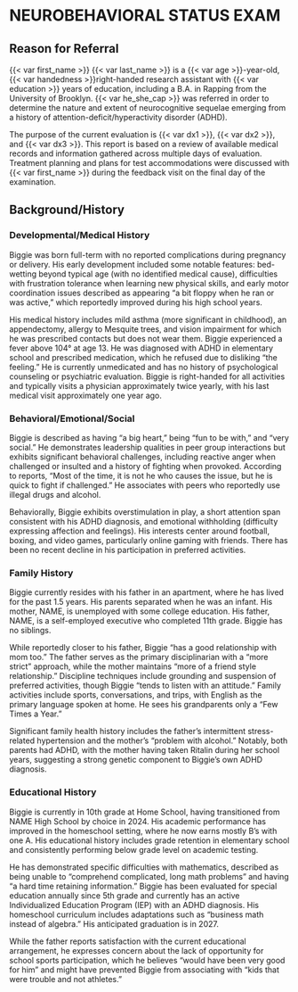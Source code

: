 # NEUROBEHAVIORAL STATUS EXAM

## Reason for Referral

<!-- Information to Include in Reason for Referral Section
• List name and position of referral source
• Reason the individual is to be evaluated—What questions are to be addressed?
• Concerns of parent, caregiver, teacher, or examinee (if applicable)
• Previous diagnoses, disabilities, or medical concerns -->

{{< var first_name >}} {{< var last_name >}} is a {{< var age >}}-year-old, {{< var handedness >}}right-handed research assistant with {{< var education >}} years of education, including a B.A. in Rapping from the University of Brooklyn. {{< var he_she_cap >}} was referred in order to determine the nature and extent of neurocognitive sequelae emerging from a history of attention-deficit/hyperactivity disorder (ADHD).

The purpose of the current evaluation is {{< var dx1 >}}, {{< var dx2 >}}, and {{< var dx3 >}}. This report is based on a review of available medical records and information gathered across multiple days of evaluation. Treatment planning and plans for test accommodations were discussed with {{< var first_name >}} during the feedback visit on the final day of the examination.

## Background/History

<!-- **Information to Include in Background Information Section**
Provide pertinent information that has been obtained from all sources, including the referral source, family members, examinee, teachers, medical records, and so on. Do not include needless details or gossip. Following are examples of information that should be included:
• Current family dynamics (spouse, children, siblings, etc.)
• Medical and psychiatric history
• Developmental history
• Educational history (note any special services)
• Employment history (for adults)
• Previous therapeutic intervention
• Current stressors
• Summary of past evaluations -->

### Developmental/Medical History

Biggie was born full-term with no reported complications during pregnancy or delivery. His early development included some notable features: bed-wetting beyond typical age (with no identified medical cause), difficulties with frustration tolerance when learning new physical skills, and early motor coordination issues described as appearing "a bit floppy when he ran or was active," which reportedly improved during his high school years.

His medical history includes mild asthma (more significant in childhood), an appendectomy, allergy to Mesquite trees, and vision impairment for which he was prescribed contacts but does not wear them. Biggie experienced a fever above 104° at age 13. He was diagnosed with ADHD in elementary school and prescribed medication, which he refused due to disliking "the feeling." He is currently unmedicated and has no history of psychological counseling or psychiatric evaluation. Biggie is right-handed for all activities and typically visits a physician approximately twice yearly, with his last medical visit approximately one year ago.

### Behavioral/Emotional/Social

Biggie is described as having "a big heart," being "fun to be with," and "very social." He demonstrates leadership qualities in peer group interactions but exhibits significant behavioral challenges, including reactive anger when challenged or insulted and a history of fighting when provoked. According to reports, "Most of the time, it is not he who causes the issue, but he is quick to fight if challenged." He associates with peers who reportedly use illegal drugs and alcohol.

Behaviorally, Biggie exhibits overstimulation in play, a short attention span consistent with his ADHD diagnosis, and emotional withholding (difficulty expressing affection and feelings). His interests center around football, boxing, and video games, particularly online gaming with friends. There has been no recent decline in his participation in preferred activities.

### Family History

Biggie currently resides with his father in an apartment, where he has lived for the past 1.5 years. His parents separated when he was an infant. His mother, NAME, is unemployed with some college education. His father, NAME, is a self-employed executive who completed 11th grade. Biggie has no siblings.

While reportedly closer to his father, Biggie "has a good relationship with mom too." The father serves as the primary disciplinarian with a "more strict" approach, while the mother maintains "more of a friend style relationship." Discipline techniques include grounding and suspension of preferred activities, though Biggie "tends to listen with an attitude." Family activities include sports, conversations, and trips, with English as the primary language spoken at home. He sees his grandparents only a "Few Times a Year."

Significant family health history includes the father's intermittent stress-related hypertension and the mother's "problem with alcohol." Notably, both parents had ADHD, with the mother having taken Ritalin during her school years, suggesting a strong genetic component to Biggie's own ADHD diagnosis.

### Educational History

Biggie is currently in 10th grade at Home School, having transitioned from NAME High School by choice in 2024. His academic performance has improved in the homeschool setting, where he now earns mostly B's with one A. His educational history includes grade retention in elementary school and consistently performing below grade level on academic testing.

He has demonstrated specific difficulties with mathematics, described as being unable to "comprehend complicated, long math problems" and having "a hard time retaining information." Biggie has been evaluated for special education annually since 5th grade and currently has an active Individualized Education Program (IEP) with an ADHD diagnosis. His homeschool curriculum includes adaptations such as "business math instead of algebra." His anticipated graduation is in 2027.

While the father reports satisfaction with the current educational arrangement, he expresses concern about the lack of opportunity for school sports participation, which he believes "would have been very good for him" and might have prevented Biggie from associating with "kids that were trouble and not athletes."
